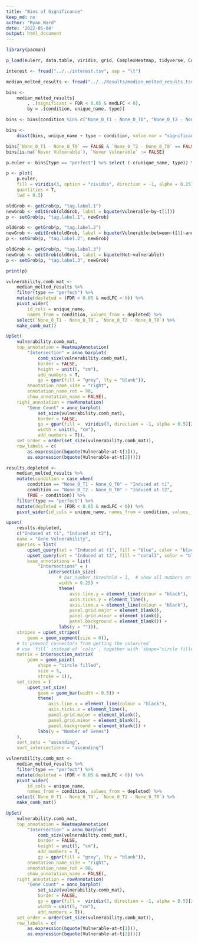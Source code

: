 ```yaml
---
title: "Bins of Significance"
keep_md: no
author: "Ryan Ward"
date: '2022-05-04'
output: html_document
---
```

```r
library(pacman)

p_load(eulerr, data.table, viridis, grid, ComplexHeatmap, tidyverse, ComplexUpset)

interest <- fread("../../interest.tsv", sep = "\t")

median_melted_results <- fread("../../Results/median_melted_results.tsv.gz")

bins <- 
	median_melted_results[
		, .(significant = FDR < 0.05 & medLFC < 0), 
		by = .(condition, unique_name, type)]

bins <- bins[condition %in% c("None_0_T1 - None_0_T0", "None_0_T2 - None_0_T0")]

bins <-
	dcast(bins, unique_name + type ~ condition, value.var = "significant")

bins[`None_0_T1 - None_0_T0` == FALSE & `None_0_T2 - None_0_T0` == FALSE, `Never Vulnerable` := TRUE]
bins[is.na(`Never Vulnerable`), `Never Vulnerable` := FALSE]
```
```r

p.euler <- bins[type == "perfect"] %>% select (-c(unique_name, type)) %>% euler

p <- plot(
	p.euler,
	fill = viridis(3, option = "cividis", direction = -1, alpha = 0.25), 
	quantities = T,
	lwd = 0.5)

oldGrob <- getGrob(p, "tag.label.1")
newGrob <- editGrob(oldGrob, label = bquote(Vulnerable~by~t[1]))
p <- setGrob(p, "tag.label.1", newGrob)

oldGrob <- getGrob(p, "tag.label.2")
newGrob <- editGrob(oldGrob, label = bquote(Vulnerable~between~t[1]~and~t[2]))
p <- setGrob(p, "tag.label.2", newGrob)

oldGrob <- getGrob(p, "tag.label.3")
newGrob <- editGrob(oldGrob, label = bquote(Not~vulnerable))
p <- setGrob(p, "tag.label.3", newGrob)

print(p)
```

```r
vulnerability.comb_mat <- 
	median_melted_results %>% 
    filter(type == "perfect") %>%
    mutate(depleted = (FDR < 0.05 & medLFC < 0)) %>%  
    pivot_wider(
    	id_cols = unique_name, 
    	names_from = condition, values_from = depleted) %>% 
	select(`None_0_T1 - None_0_T0`, `None_0_T2 - None_0_T0`) %>% 
	make_comb_mat() 

UpSet(
	vulnerability.comb_mat, 
	top_annotation = HeatmapAnnotation(
		"Intersection" = anno_barplot(
			comb_size(vulnerability.comb_mat),
			border = FALSE, 
			height = unit(5, "cm"),
			add_numbers = T,
			gp = gpar(fill = "grey", lty = "blank")), 
		annotation_name_side = "right", 
		annotation_name_rot = 90,
		show_annotation_name = FALSE),
	right_annotation = rowAnnotation(
		"Gene Count" = anno_barplot(
			set_size(vulnerability.comb_mat),
			border = FALSE,
			gp = gpar(fill =  viridis(3, direction = -1, alpha = 0.5)[2:3], lwd = 3),
			width = unit(5, "cm"),
			add_numbers = T)),
	set_order = order(set_size(vulnerability.comb_mat)),
	row_labels = c(
		as.expression(bquote(Vulnerable~at~t[1])), 
		as.expression(bquote(Vulnerable~at~t[2]))))
```

```r
results.depleted <- 
	median_melted_results %>%
	mutate(condition = case_when(
		condition == "None_0_T1 - None_0_T0" ~ "Induced at t1",
		condition == "None_0_T2 - None_0_T0" ~ "Induced at t2",
		TRUE ~ condition)) %>%
	filter(type == "perfect") %>% 
	mutate(depleted = (FDR < 0.05 & medLFC < 0)) %>% 
	pivot_wider(id_cols = unique_name, names_from = condition, values_from = depleted)

upset(
	results.depleted, 
	c("Induced at t1", "Induced at t2"),
	name = "Gene Vulnerability",
	queries = list(
		upset_query(set = "Induced at t1", fill = "blue", color = "black"),
		upset_query(set = "Induced at t2", fill = "coral3", color = "black")),
		base_annotations = list(
			"Intersections" = (
				intersection_size(
					# bar_number_threshold = 1,  # show all numbers on top of bars
					width = 0.25) +
					theme(
						axis.line.y = element_line(colour = "black"),
						axis.ticks.y = element_line(),
						axis.line.x = element_line(colour = "black"),
						panel.grid.major = element_blank(), 
						panel.grid.minor = element_blank(),
						panel.background = element_blank()) +
					labs(y = ""))),
	stripes = upset_stripes(
		geom = geom_segment(size = 0)),
	# to prevent connectors from getting the colorured
	# use `fill` instead of `color`, together with `shape="circle filled"`
	matrix = intersection_matrix(
		geom = geom_point(
			shape = "circle filled",
			size = 5,
			stroke = 1)),
	set_sizes = (
		upset_set_size(
			geom = geom_bar(width = 0.5)) +
			theme(
				axis.line.x = element_line(colour = "black"),
				axis.ticks.x = element_line(),
				panel.grid.major = element_blank(),
				panel.grid.minor = element_blank(),
				panel.background = element_blank()) +
			labs(y = "Number of Genes")
	),
	sort_sets = "ascending",
	sort_intersections = "ascending")
```

```r
vulnerability.comb_mat <- 
	median_melted_results %>% 
    filter(type == "perfect") %>%
    mutate(depleted = (FDR < 0.05 & medLFC < 0)) %>%  
    pivot_wider(
    	id_cols = unique_name, 
    	names_from = condition, values_from = depleted) %>% 
	select(`None_0_T1 - None_0_T0`, `None_0_T2 - None_0_T0`) %>% 
	make_comb_mat() 

UpSet(
	vulnerability.comb_mat, 
	top_annotation = HeatmapAnnotation(
		"Intersection" = anno_barplot(
			comb_size(vulnerability.comb_mat),
			border = FALSE, 
			height = unit(5, "cm"),
			add_numbers = T,
			gp = gpar(fill = "grey", lty = "blank")), 
		annotation_name_side = "right", 
		annotation_name_rot = 90,
		show_annotation_name = FALSE),
	right_annotation = rowAnnotation(
		"Gene Count" = anno_barplot(
			set_size(vulnerability.comb_mat),
			border = FALSE,
			gp = gpar(fill =  viridis(3, direction = -1, alpha = 0.5)[2:3], lwd = 3),
			width = unit(5, "cm"),
			add_numbers = T)),
	set_order = order(set_size(vulnerability.comb_mat)),
	row_labels = c(
		as.expression(bquote(Vulnerable~at~t[1])), 
		as.expression(bquote(Vulnerable~at~t[2]))))
```